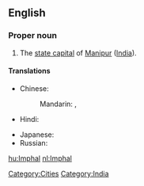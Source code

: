 ==English==
{{wikipedia}}

===Proper noun===
{{en-proper-noun}}

# The [[state capital]] of [[Manipur]] ([[India]]).

====Translations====
{{trans-top|capital of Manipur}}
* Chinese:
*: Mandarin: {{t|cmn|因帕爾|sc=Hani}},  {{t|cmn|因帕尔|tr=Yīnpà'ěr|sc=Hani}}
* Hindi: {{t|hi|इंफाल|tr=imphāl|xs=Hindi}}
{{trans-mid}}
* Japanese: {{t|ja|インパール|tr=Inpāru}}
* Russian: {{t|ru|Импхал|m|tr=Impxál}}
{{trans-bottom}}

[[Category:Cities]]
[[Category:India]]

[[hu:Imphal]]
[[nl:Imphal]]